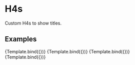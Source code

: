 

<Meta title="Design System/Typography/H4" component={H4} />

# H4s

Custom H4s to show titles.

## Examples


<Canvas>
  <Story
    name="Light mode"
    args={{
      mode: "light",
      text: "Example of an header",
    }}>
    {Template.bind({})}
   </Story>
  <Story
    name="Light mode with bold"
    args={{
      mode: "light",
      bold: true,
      text: "Example of an header with bold",
    }}>
    {Template.bind({})}
   </Story>
  <Story
    name="Dark mode"
    parameters={{backgrounds: { default: 'dark' }}}
    args={{
      mode: "dark",
      text: "Example of an header"
    }}>
    {Template.bind({})}
   </Story>
   <Story
    name="Dark mode with bold"
    parameters={{backgrounds: { default: 'dark' }}}
    args={{
      mode: "dark",
      bold: true,
      text: "Example of an header with bold"
    }}>
    {Template.bind({})}
   </Story>
</Canvas>
